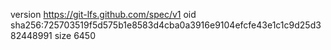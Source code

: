 version https://git-lfs.github.com/spec/v1
oid sha256:725703519f5d575b1e8583d4cba0a3916e9104efcfe43e1c1c9d25d382448991
size 6450
